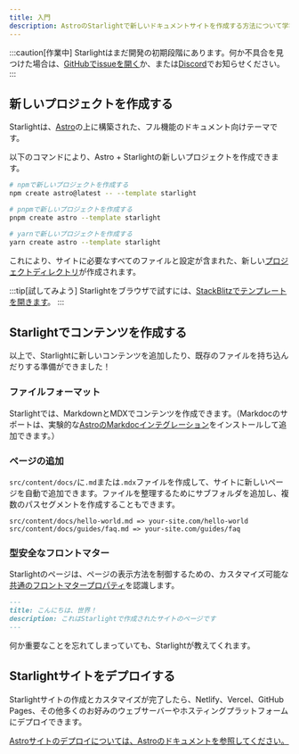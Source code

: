 ```yaml
---
title: 入門
description: AstroのStarlightで新しいドキュメントサイトを作成する方法について学びます。
---
```



:::caution[作業中]
Starlightはまだ開発の初期段階にあります。何か不具合を見つけた場合は、[GitHubでissueを開く](https://github.com/withastro/starlight/issues/new/choose)か、または[Discord](https://astro.build/chat)でお知らせください。
:::

## 新しいプロジェクトを作成する

Starlightは、[Astro](https://astro.build)の上に構築された、フル機能のドキュメント向けテーマです。

以下のコマンドにより、Astro + Starlightの新しいプロジェクトを作成できます。

<Tabs>
<TabItem label="npm">

```sh
# npmで新しいプロジェクトを作成する
npm create astro@latest -- --template starlight
```

</TabItem>
<TabItem label="pnpm">

```sh
# pnpmで新しいプロジェクトを作成する
pnpm create astro --template starlight
```

</TabItem>
<TabItem label="Yarn">

```sh
# yarnで新しいプロジェクトを作成する
yarn create astro --template starlight
```

</TabItem>
</Tabs>

これにより、サイトに必要なすべてのファイルと設定が含まれた、新しい[プロジェクトディレクトリ](/ja/guides/project-structure/)が作成されます。

:::tip[試してみよう]
Starlightをブラウザで試すには、[StackBlitzでテンプレートを開きます](https://stackblitz.com/github/withastro/starlight/tree/main/examples/basics)。
:::

## Starlightでコンテンツを作成する

以上で、Starlightに新しいコンテンツを追加したり、既存のファイルを持ち込んだりする準備ができました！

### ファイルフォーマット

Starlightでは、MarkdownとMDXでコンテンツを作成できます。（Markdocのサポートは、実験的な[AstroのMarkdocインテグレーション](https://docs.astro.build/ja/guides/integrations-guide/markdoc/)をインストールして追加できます。）

### ページの追加

`src/content/docs/`に`.md`または`.mdx`ファイルを作成して、サイトに新しいページを自動で追加できます。ファイルを整理するためにサブフォルダを追加し、複数のパスセグメントを作成することもできます。

```
src/content/docs/hello-world.md => your-site.com/hello-world
src/content/docs/guides/faq.md => your-site.com/guides/faq
```

### 型安全なフロントマター

Starlightのページは、ページの表示方法を制御するための、カスタマイズ可能な[共通のフロントマタープロパティ](/ja/reference/frontmatter/)を認識します。

```md
---
title: こんにちは、世界！
description: これはStarlightで作成されたサイトのページです
---
```

何か重要なことを忘れてしまっていても、Starlightが教えてくれます。

## Starlightサイトをデプロイする

Starlightサイトの作成とカスタマイズが完了したら、Netlify、Vercel、GitHub Pages、その他多くのお好みのウェブサーバーやホスティングプラットフォームにデプロイできます。

[Astroサイトのデプロイについては、Astroのドキュメントを参照してください。](https://docs.astro.build/ja/guides/deploy/)
